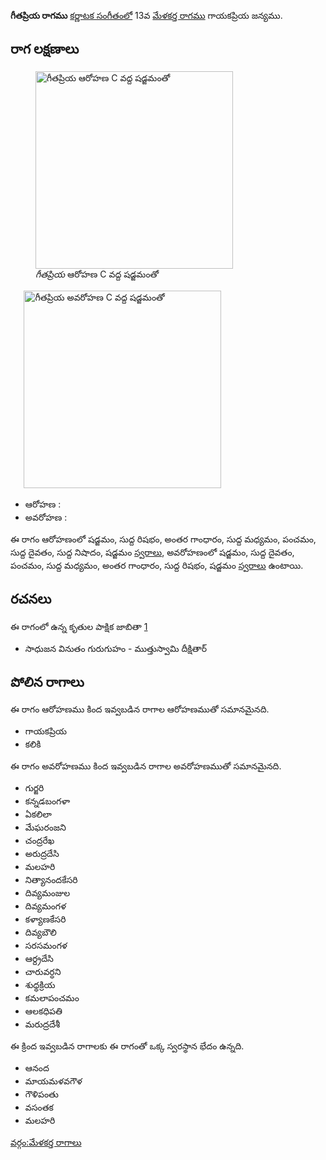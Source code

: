 {{Infobox ragam
	| name          	= గీతప్రియ
	| synonym	    	= 
	| mela          	= 
	| chakra        	= 
	| janaka        	= 
	| type          	= సంపూర్ణ-షడవ
	| arohanam      	= {{svaraC|S|R1|G3|M1|P|D1|N1|S'}} 
	| avarohanam    	= {{svaraC|S'|D1|P|M1|G3|R1|S}}
	| jeeva         	=
	| chhaya        	=
	| nyasa         	=
	| vishesha      	= 
	| equivalent  		= 
}}
{{కర్ణాటక సంగీత రాగాలు}}
'''గీతప్రియ రాగము''' [[కర్ణాటక సంగీతం]]లో 13వ [[మేళకర్త రాగము]] గాయకప్రియ జన్యము. 


==రాగ లక్షణాలు==
[[Image:gitapriya_ar_kb2wiki.png|thumb|right|316px|''గీతప్రియ'' ఆరోహణ C వద్ద షడ్జమంతో]]
	[[Image:gitapriya_av_kb2wiki.png|thumb|right|316px|''గీతప్రియ'' అవరోహణ C వద్ద షడ్జమంతో]]

* ఆరోహణ : {{svaraC|S|R1|G3|M1|P|D1|N1|S'}} 
* అవరోహణ : {{svaraC|S'|D1|P|M1|G3|R1|S}}

ఈ రాగం ఆరోహణంలో షడ్జమం, సుద్ద  రిషభం, అంతర గాంధారం, సుద్ద మధ్యమం, పంచమం, సుద్ద దైవతం, సుద్ద నిషాదం, షడ్జమం [[స్వరాలు]], అవరోహణంలో షడ్జమం, సుద్ద దైవతం, పంచమం, సుద్ద మధ్యమం, అంతర గాంధారం, సుద్ద  రిషభం, షడ్జమం [[స్వరాలు]] ఉంటాయి.

==రచనలు==
ఈ రాగంలో ఉన్న కృతుల పాక్షిక జాబితా [https://github.com/ssrihari/ragavardhini/blob/master/ragas/kritis.psv]
* సాధుజన వినుతం గురుగుహం - ముత్తుస్వామి దీక్షితార్




==పోలిన రాగాలు==
ఈ రాగం ఆరోహణము కింద ఇవ్వబడిన రాగాల ఆరోహణముతో సమానమైనది.
* గాయకప్రియ
* కలికి

ఈ రాగం అవరోహణము కింద ఇవ్వబడిన రాగాల అవరోహణముతో సమానమైనది.
* గుర్జరి
* కన్నడబంగళా
* ఏకలిలా
* మేఘరంజని
* చంద్రరేఖ
* అరుద్రదేసి
* మలహరి
* నిత్యానందకేసరి
* దివ్యమంజుల
* దివ్యమంగళ
* కళ్యాణకేసరి
* దివ్యబౌలి
* సరసమంగళ
* ఆర్ద్రదేసి
* చారువర్ధని
* శుధ్ధక్రియ
* కమలాపంచమం
* ఆలకధిపతి
* మరుద్రదేశీ

ఈ క్రింద ఇవ్వబడిన రాగాలకు ఈ రాగంతో ఒక్క స్వరస్థాన భేదం ఉన్నది.
* ఆనంద
* మాయమళవగౌళ
* గౌళిపంతు
* వసంతక
* మలహరి



[[వర్గం:మేళకర్త రాగాలు]]